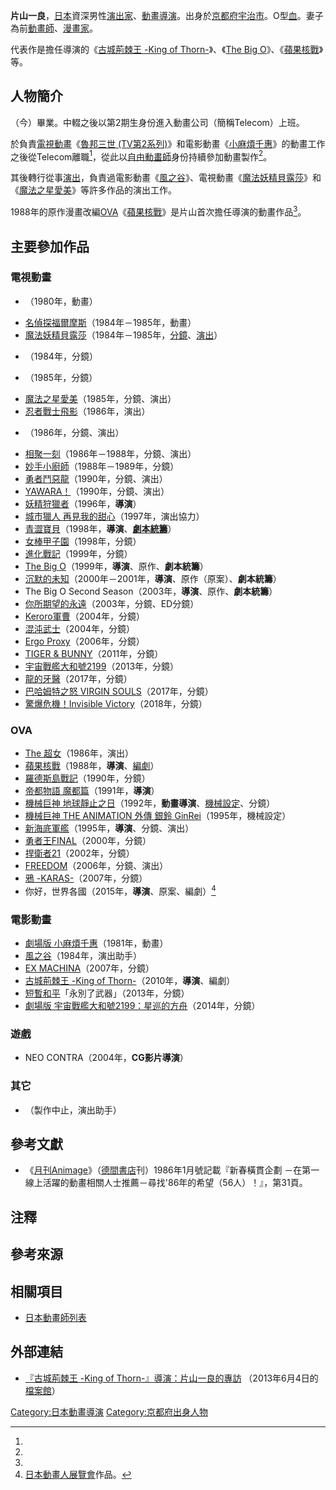 {{multiple issues|
{{Notability Unreferenced|time=2016-12-20T16:06:35+00:00}}
{{Primarysources|time=2016-12-20T16:06:35+00:00}}
}}
{{NoteTA|G1=Games}}
{{japanese|japanese=片山 一良|kana=かたやま かずよし|romaji=Katayama Kazuyoshi}}
'''片山一良'''{{BD|1959年|8月28日<ref name="anime">{{Cite web|url=http://animeanime.jp/feature/interview/ibara1-1.html|title=『古城荊棘王 -King of Thorn-』導演：片山一良的專訪|publisher=Aniem！Anime！|accessdate=2016-12-20|archiveurl=https://web.archive.org/web/20130604043215/http://animeanime.jp/feature/interview/ibara1-1.html|archivedate=2013-06-04|language=ja}}</ref>||}}，[[日本|日本]]資深男性[[戲劇|演出家]]、[[動畫|動畫]][[導演|導演]]。出身於[[京都府|京都府]][[宇治市|宇治市]]。O型[[血型|血]]。妻子為前[[動畫師|動畫師]]、[[漫畫家|漫畫家]]{{link-ja|洞澤由美子|洞沢由美子}}。

代表作是擔任導演的《[[古城荊棘王#電影動畫|古城荊棘王 -King of Thorn-]]》、《[[The_Big_O|The Big O]]》、《[[蘋果核戰|蘋果核戰]]》等。

== 人物簡介 ==
{{link-ja|京都府立城南高等學校|京都府立城南高等学校}}（今{{link-ja|京都府立城南菱創高等學校|京都府立城南菱創高等学校}}）畢業。{{link-ja|專門學校東京設計學院|専門学校東京デザイナー学院}}中輟之後以第2期生身份進入動畫公司{{link-ja|Telecom Animation Film|テレコム・アニメーションフィルム}}（簡稱Telecom）上班。

於負責[[電視動畫|電視動畫]]《[[魯邦三世|魯邦三世 (TV第2系列)]]》和電影動畫《[[小麻煩千惠|小麻煩千惠]]》的動畫工作之後從Telecom離職<ref name="anime" />，從此以[[自由職業|自由動畫師]]身份持續參加動畫製作<ref name="anime" />。

其後轉行從事[[戲劇|演出]]，負責過電影動畫《[[風之谷_(電影)|風之谷]]》、電視動畫《[[貝露莎|魔法妖精貝露莎]]》和《[[魔法之星愛美|魔法之星愛美]]》等許多作品的演出工作。

1988年的原作漫畫改編[[OVA|OVA]]《[[蘋果核戰|蘋果核戰]]》是片山首次擔任導演的動畫作品<ref name="anime" />。

== 主要參加作品 ==
=== 電視動畫 ===
* {{link-ja|魯邦三世 (TV第2系列)|ルパン三世 (TV第2シリーズ)}}（1980年，動畫）
* [[名偵探福爾摩斯|名偵探福爾摩斯]]（1984年－1985年，動畫）
* [[貝露莎|魔法妖精貝露莎]]（1984年－1985年，[[分鏡|分鏡]]、[[戲劇|演出]]）
* {{link-ja|神奇無尾熊|ふしぎなコアラブリンキー}}（1984年，分鏡）
* {{link-ja|昭和笨蛋小說搞笑第1名！|昭和アホ草紙あかぬけ一番!}}（1985年，分鏡）
* [[魔法之星愛美|魔法之星愛美]]（1985年，分鏡、演出）
* [[忍者戰士飛影|忍者戰士飛影]]（1986年，演出）
* {{link-ja|魔法偶像粉彩筆由美|魔法のアイドルパステルユーミ}}（1986年，分鏡、演出）
* [[相聚一刻|相聚一刻]]（1986年－1988年，分鏡、演出）
* [[妙手小廚師|妙手小廚師]]（1988年－1989年，分鏡）
* [[勇者鬥惡龍_(動畫)|勇者鬥惡龍]]（1990年，分鏡、演出）
* [[以柔克剛|YAWARA！]]（1990年，分鏡、演出）
* [[妖精狩獵者|妖精狩獵者]]（1996年，'''導演'''）
* [[城市獵人#電視動畫特別篇|城市獵人 再見我的甜心]]（1997年，演出協力）
* [[青澀之戀|青澀寶貝]]（1998年，'''導演'''、'''[[劇本統籌|劇本統籌]]'''）
* [[女棒甲子園|女棒甲子園]]（1998年，分鏡）
* [[進化戰記|進化戰記]]（1999年，分鏡）
* [[The_Big_O|The Big O]]（1999年，'''導演'''、原作、'''劇本統籌'''）
* [[沉默的未知|沉默的未知]]（2000年－2001年，'''導演'''、原作（原案）、'''劇本統籌'''）
* The Big O Second Season（2003年，'''導演'''、原作、'''劇本統籌'''）
* [[你所期望的永遠|你所期望的永遠]]（2003年，分鏡、ED分鏡）
* [[Keroro軍曹_(動畫)|Keroro軍曹]]（2004年，分鏡）
* [[混沌武士|混沌武士]]（2004年，分鏡）
* [[Ergo_Proxy|Ergo Proxy]]（2006年，分鏡）
* [[TIGER_&_BUNNY|TIGER & BUNNY]]（2011年，分鏡）
* [[宇宙戰艦大和號2199|宇宙戰艦大和號2199]]（2013年，分鏡）
* [[龍的牙醫|龍的牙醫]]（2017年，分鏡）
* [[巴哈姆特之怒|巴哈姆特之怒 VIRGIN SOULS]]（2017年，分鏡）
* [[驚爆危機|驚爆危機！Invisible Victory]]（2018年，分鏡）

=== OVA ===
* [[The_超女|The 超女]]（1986年，演出）
* [[蘋果核戰|蘋果核戰]]（1988年，'''導演'''、[[編劇|編劇]]）
* [[羅德斯島戰記|羅德斯島戰記]]（1990年，分鏡）
* [[帝都物語|帝都物語 魔都篇]]（1991年，'''導演'''）
* [[機械巨神_地球靜止之日|機械巨神 地球靜止之日]]（1992年，'''動畫導演'''、[[機械設計_(動畫)|機械設定]]、分鏡）
* [[機械巨神_地球靜止之日|機械巨神 THE ANIMATION 外傳 銀鈴 GinRei]]（1995年，機械設定）
* [[新海底軍艦|新海底軍艦]]（1995年，'''導演'''、分鏡、演出）
* [[勇者王|勇者王FINAL]]（2000年，分鏡）
* [[捍衛者|捍衛者21]]（2002年，分鏡）
* [[FREEDOM-PROJECT|FREEDOM]]（2006年，分鏡、演出）
* [[鴉_-KARAS-|鴉 -KARAS-]]（2007年，分鏡）
* 你好，世界各國（2015年，'''導演'''、原案、編劇）<ref group="注">[[日本動畫人展覽會|日本動畫人展覽會]]作品。</ref>

=== 電影動畫 ===
* [[小麻煩千惠|劇場版 小麻煩千惠]]（1981年，動畫）
* [[風之谷_(電影)|風之谷]]（1984年，演出助手）
* [[蘋果核戰#EX_MACHINA|EX MACHINA]]（2007年，分鏡）
* [[古城荊棘王#電影動畫|古城荊棘王 -King of Thorn-]]（2010年，'''導演'''、編劇）
* [[短暫和平|短暫和平]]「永別了武器」（2013年，分鏡）
* [[宇宙戰艦大和號2199|劇場版 宇宙戰艦大和號2199：星巡的方舟]]（2014年，分鏡）

=== 遊戲 ===
* NEO CONTRA（2004年，'''CG影片導演'''）

=== 其它 ===
* {{link-ja|押井版魯邦三世|押井版ルパン三世}}（製作中止，演出助手）

== 參考文獻 ==
* 《[[Animage|月刊Animage]]》（[[德間書店|德間書店]]刊）1986年1月號記載『新春橫貫企劃 －在第一線上活躍的動畫相關人士推薦－尋找'86年的希望（56人）！』，第31頁。

== 注釋 ==
{{reflist|group="注"}}

== 參考來源 ==
{{reflist}}

== 相關項目 ==
* [[日本動畫師列表|日本動畫師列表]]

== 外部連結 ==
* [https://web.archive.org/web/20130604043215/http://animeanime.jp/feature/interview/ibara1-1.html 『古城荊棘王 -King of Thorn-』導演：片山一良的專訪] {{ja icon}}（2013年6月4日的[[互聯網檔案館|檔案館]]）

{{片山一良執導作品}}
{{Normdaten}}
{{DEFAULTSORT:Katayama Kazuyoshi}}
[[Category:日本動畫導演|Category:日本動畫導演]]
[[Category:京都府出身人物|Category:京都府出身人物]]